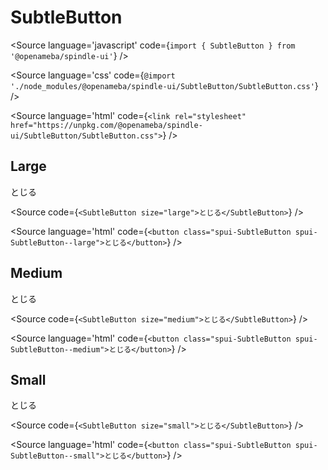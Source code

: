 
# SubtleButton

<Meta title="SubtleButton" component={SubtleButton} />

<Source
  language='javascript'
  code={`import { SubtleButton } from '@openameba/spindle-ui'`}
/>

<Source
  language='css'
  code={`@import './node_modules/@openameba/spindle-ui/SubtleButton/SubtleButton.css'`}
/>

<Source
  language='html'
  code={`<link rel="stylesheet" href="https://unpkg.com/@openameba/spindle-ui/SubtleButton/SubtleButton.css">`}
/>

## Large

<Preview withSource="open">
  <Story name="Large">
    <SubtleButton size="large" {...actions('onClick', 'onMouseOver')}>とじる</SubtleButton>
  </Story>
</Preview>

<Source
  code={`
<SubtleButton size="large">とじる</SubtleButton>
  `}
/>

<Source
  language='html'
  code={`
<button class="spui-SubtleButton spui-SubtleButton--large">とじる</button>
  `}
/>

## Medium

<Preview withSource="open">
  <Story name="Medium">
    <SubtleButton size="medium" {...actions('onClick', 'onMouseOver')}>とじる</SubtleButton>
  </Story>
</Preview>

<Source
  code={`
<SubtleButton size="medium">とじる</SubtleButton>
  `}
/>

<Source
  language='html'
  code={`
<button class="spui-SubtleButton spui-SubtleButton--medium">とじる</button>
  `}
/>

## Small

<Preview withSource="open">
  <Story name="Small">
    <SubtleButton size="Small" {...actions('onClick', 'onMouseOver')}>とじる</SubtleButton>
  </Story>
</Preview>

<Source
  code={`
<SubtleButton size="small">とじる</SubtleButton>
  `}
/>

<Source
  language='html'
  code={`
<button class="spui-SubtleButton spui-SubtleButton--small">とじる</button>
  `}
/>
